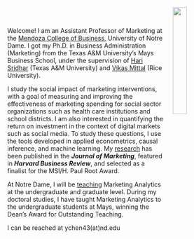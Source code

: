 

<img src="images/Yixing.jpg" style="width:25%; ; margin-left: 20px" align="right">
<p>&nbsp;</p>  

Welcome! I am an Assistant Professor of Marketing at the [Mendoza College of Business](https://mendoza.nd.edu/), University of Notre Dame. I got my Ph.D. in Business Administration (Marketing) from the Texas A&M University’s Mays Business School, under the supervision of [Hari Sridhar](https://mays.tamu.edu/directory/shriharisridhar/) (Texas A&M University) and [Vikas Mittal](https://business.rice.edu/person/vikas-mittal) (Rice University). 

I study the social impact of marketing interventions, with a goal of measuring and improving the effectiveness of marketing spending for social sector organizations such as health care institutions and school districts. I am also interested in quantifying the return on investment in the context of digital markets such as social media. To study these questions, I use the tools developed in applied econometrics, causal inference, and machine learning. My [research](research.html) has been published in the ***Journal of Marketing***, featured in ***Harvard Business Review***, and selected as a finalist for the MSI/H. Paul Root Award. 

At Notre Dame, I will be [teaching](teaching.html) Marketing Analytics at the undergraduate and graduate level. During my doctoral studies, I have taught Marketing Analytics to the undergraduate students at Mays, winning the Dean’s Award for Outstanding Teaching.

I can be reached at ychen43(at)nd.edu  
